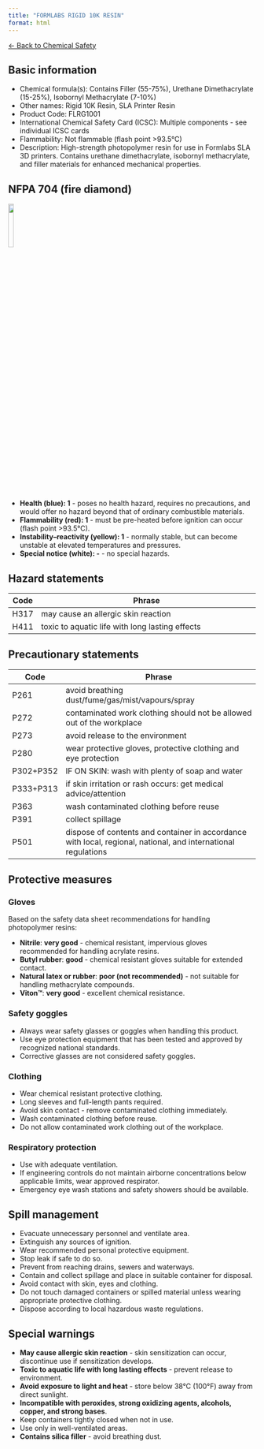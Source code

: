 ```yaml
---
title: "FORMLABS RIGID 10K RESIN"
format: html
---
```


[← Back to Chemical Safety](../chemical-safety.qmd)

## Basic information
- Chemical formula(s): Contains Filler (55-75%), Urethane Dimethacrylate (15-25%), Isobornyl Methacrylate (7-10%)
- Other names: Rigid 10K Resin, SLA Printer Resin
- Product Code: FLRG1001
- International Chemical Safety Card (ICSC): Multiple components - see individual ICSC cards
- Flammability: Not flammable (flash point >93.5°C)
- Description: High-strength photopolymer resin for use in Formlabs SLA 3D printers. Contains urethane dimethacrylate, isobornyl methacrylate, and filler materials for enhanced mechanical properties.

## NFPA 704 (fire diamond)

![](../media/nfpa704/111.png){width=15% fig-align="center"}

- **Health (blue): 1** - poses no health hazard, requires no precautions, and would offer no hazard beyond that of ordinary combustible materials.
- **Flammability (red): 1** - must be pre-heated before ignition can occur (flash point >93.5°C).
- **Instability–reactivity (yellow): 1** - normally stable, but can become unstable at elevated temperatures and pressures.
- **Special notice (white): -** - no special hazards.

## Hazard statements
| Code | Phrase                                                         |
| ---- | -------------------------------------------------------------- |
| H317 | may cause an allergic skin reaction                           |
| H411 | toxic to aquatic life with long lasting effects              |

## Precautionary statements
| Code           | Phrase                                                                                                                           |
| -------------- | -------------------------------------------------------------------------------------------------------------------------------- |
| P261           | avoid breathing dust/fume/gas/mist/vapours/spray                                                                                |
| P272           | contaminated work clothing should not be allowed out of the workplace                                                           |
| P273           | avoid release to the environment                                                                                                |
| P280           | wear protective gloves, protective clothing and eye protection                                                                  |
| P302+P352      | IF ON SKIN: wash with plenty of soap and water                                                                                 |
| P333+P313      | if skin irritation or rash occurs: get medical advice/attention                                                                |
| P363           | wash contaminated clothing before reuse                                                                                         |
| P391           | collect spillage                                                                                                                |
| P501           | dispose of contents and container in accordance with local, regional, national, and international regulations                  |

## Protective measures

### Gloves
Based on the safety data sheet recommendations for handling photopolymer resins:

- **Nitrile**: **very good** - chemical resistant, impervious gloves recommended for handling acrylate resins.
- **Butyl rubber**: **good** - chemical resistant gloves suitable for extended contact.
- **Natural latex or rubber**: **poor (not recommended)** - not suitable for handling methacrylate compounds.
- **Viton™**: **very good** - excellent chemical resistance.

### Safety goggles
- Always wear safety glasses or goggles when handling this product.
- Use eye protection equipment that has been tested and approved by recognized national standards.
- Corrective glasses are not considered safety goggles.

### Clothing
- Wear chemical resistant protective clothing.
- Long sleeves and full-length pants required.
- Avoid skin contact - remove contaminated clothing immediately.
- Wash contaminated clothing before reuse.
- Do not allow contaminated work clothing out of the workplace.

### Respiratory protection
- Use with adequate ventilation.
- If engineering controls do not maintain airborne concentrations below applicable limits, wear approved respirator.
- Emergency eye wash stations and safety showers should be available.

## Spill management
- Evacuate unnecessary personnel and ventilate area.
- Extinguish any sources of ignition.
- Wear recommended personal protective equipment.
- Stop leak if safe to do so.
- Prevent from reaching drains, sewers and waterways.
- Contain and collect spillage and place in suitable container for disposal.
- Avoid contact with skin, eyes and clothing.
- Do not touch damaged containers or spilled material unless wearing appropriate protective clothing.
- Dispose according to local hazardous waste regulations.

## Special warnings
- **May cause allergic skin reaction** - skin sensitization can occur, discontinue use if sensitization develops.
- **Toxic to aquatic life with long lasting effects** - prevent release to environment.
- **Avoid exposure to light and heat** - store below 38°C (100°F) away from direct sunlight.
- **Incompatible with peroxides, strong oxidizing agents, alcohols, copper, and strong bases**.
- Keep containers tightly closed when not in use.
- Use only in well-ventilated areas.
- **Contains silica filler** - avoid breathing dust.
